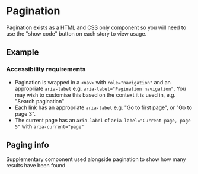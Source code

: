 
# Pagination

Pagination exists as a HTML and CSS only component so you will need to use the "show code" button on each story to view usage.

## Example

<Preview>
  <Story id="components-pagination--example" />
</Preview>

### Accessibility requirements

- Pagination is wrapped in a `<nav>` with `role="navigation"` and an appropriate `aria-label` e.g. `aria-label="Pagination navigation"`. You may wish to customise this based on the context it is used in, e.g. "Search pagination"
- Each link has an appropriate `aria-label` e.g. "Go to first page", or "Go to page 3".
- The current page has an `aria-label` of `aria-label="Current page, page 5"` with `aria-current="page"`

## Paging info

Supplementary component used alongside pagination to show how many results have been found

<Preview>
  <Story id="components-pagination--paging-info" />
</Preview>
